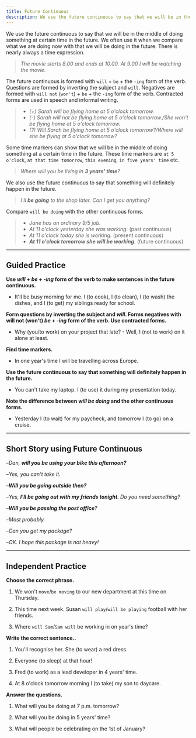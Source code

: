 ```yaml
---
title: Future Continuous
description: We use the future continuous to say that we will be in the middle of doing something at certain time in the future.
---
```


We use the future continuous to say that we will be in the middle of doing something at certain time in the future. We often use it when we compare what we are doing now with that we will be doing in the future. There is nearly always a time expression.

> _The movie starts 8.00 and ends at 10.00. At 9.00 I will be watching the movie._

The future continuous is formed with `will` + `be` + the `-ing` form of the verb. Questions are formed by inverting the subject and `will`. Negatives are formed with `will not` (`won't`) + `be` + the `-ing` form of the verb. Contracted forms are used in speech and informal writing.

> - _(+) Sarah will be flying home at 5 o'clock tomorrow._
> - _(-) Sarah will not be flying home at 5 o'clock tomorrow./She won't be flying home at 5 o'clock tomorrow._
> - _(?) Will Sarah be flying home at 5 o'clock tomorrow?/Where will she be flying at 5 o'clock tomorrow?_

Some time markers can show that we will be in the middle of doing something at a certain time in the future. These time markers are `at 5 o'clock`, `at that time tomorrow`, `this evening`, `in five years' time` etc.

> _Where will you be living in **3 years' time**?_

We also use the future continuous to say that something will definitely happen in the future.

> _I'll **be going** to the shop later. Can I get you anything?_

Compare `will be doing` with the other continuous forms.

> - _Jane has an ordinary 9/5 job._
> - _At 11 o'clock yesterday she was working._ (past continuous)
> - _At 11 o'clock today she is working._ (present continuous)
> - _**At 11 o'clock tomorrow she will be working**._ (future continuous)

---

## Guided Practice

**Use _will_ + _be_ + _-ing_ form of the verb to make sentences in the future continuous.**

- It'll be busy morning for me. I (to cook), I (to clean), I (to wash) the dishes, and I (to get) my siblings ready for school. <InfoTooltip label="It'll be a busy morning for me. I'll be cooking, I'll be cleaning, I'll be washing the dishes, and I'll be getting my siblings ready for school." />

**Form questions by inverting the subject and _will_. Forms negatives with will not (won't) _be_ + _-ing_ form of the verb. Use contracted forms.**

- Why (you/to work) on your project that late? - Well, I (not to work) on it alone at least. <InfoTooltip label="Why will you be working on your project that late? - Well, I won't be working on it alone at least." />

**Find time markers.**

- In one year's time I will be travelling across Europe. <InfoTooltip label="one year's time" />

**Use the future continuous to say that something will definitely happen in the future.**

- You can't take my laptop. I (to use) it during my presentation today. <InfoTooltip label="I'll be using it during my presentation today." />

**Note the difference between _will be doing_ and the other continuous forms.**

- Yesterday I (to wait) for my paycheck, and tomorrow I (to go) on a cruise. <InfoTooltip label="Yesterday I was waiting for my paycheck, and tomorrow I will be going on a cruise." />

---

## Short Story using Future Continuous

–_Dan, **will you be using your bike this afternoon?**_

–_Yes, you can't take it._

–_**Will you be going outside then?**_

–_Yes, **I'll be going out with my friends tonight**. Do you need something?_

–_**Will you be passing the post office**?_

–_Most probably._

–_Can you get my package?_

–_OK. I hope this package is not heavy!_

---

## Independent Practice

**Choose the correct phrase.**

1. We won't `move`/`be moving` to our new department at this time on Thursday. <InfoTooltip label="be moving" />

2. This time next week. Susan `will play`/`will be playing` football with her friends. <InfoTooltip label="will be playing" />

3. Where `will Sam`/`Sam will` be working in on year's time? <InfoTooltip label="will Sam" />

**Write the correct sentence..**

1. You'll recognise her. She (to wear) a red dress. <InfoTooltip label="She will be wearing a red dress." />

2. Everyone (to sleep) at that hour! <InfoTooltip label="Everyone will be sleeping at that hour!" />

3. Fred (to work) as a lead developer in 4 years' time. <InfoTooltip label="Fred will be working as a lead developer in 4 years' time." />

4. At 8 o'clock tomorrow morning I (to take) my son to daycare. <InfoTooltip label="At 8 o'clock tomorrow morning I will be taking my son to daycare." />

**Answer the questions.**

1. What will you be doing at 7 p.m. tomorrow? <InfoTooltip label="I'll be driving to Boston at this time tomorrow." />

2. What will you be doing in 5 years' time? <InfoTooltip label="I'll be working at a tech company." />

3. What will people be celebrating on the 1st of January? <InfoTooltip label="People will be celebrating New Year on the 1st of January." />
